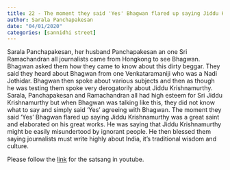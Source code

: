 ```yaml
---
title: 22 - The moment they said 'Yes' Bhagwan flared up saying Jiddu Krishnamurthy was a great saint and elaborated on his great works
author: Sarala Panchapakesan
date: "04/01/2020"
categories: [sannidhi street]
---
```

Sarala Panchapakesan, her husband Panchapakesan an one Sri Ramachandran all journalists came from Hongkong to see Bhagwan. Bhagwan asked them how they came to know about this dirty beggar. They said they heard about Bhagwan from one Venkataramaniji who was a Nadi Jothidar. Bhagwan then spoke about various subjects and then as though he was testing them spoke very derogatorily about Jiddu Krishnamurthy. Sarala, Panchapakesan and Ramachandran all had high esteem for Sri Jiddu Krishnamurthy but when Bhagwan was talking like this, they did not know what to say and simply said 'Yes' agreeing with Bhagwan. The moment they said 'Yes' Bhagwan flared up saying Jiddu Krishnamurthy was a great saint and elaborated on his great works. He was saying that Jiddu Krishnamurthy might be easily misundertood by ignorant people. He then blessed them saying journalists must write highly about India, it's traditional wisdom and culture. 
 
Please follow the [link](https://youtu.be/67fZcOv0o34?si=duWsks5tLIYHZkrl) for the satsang in youtube.
